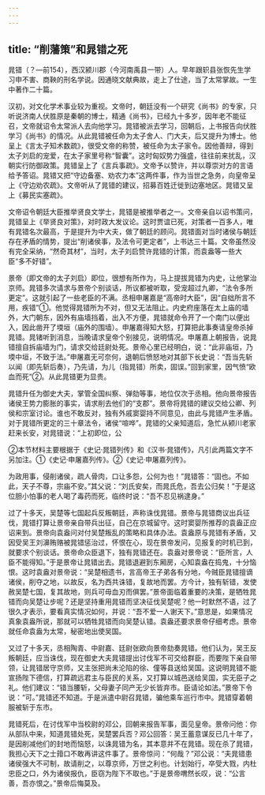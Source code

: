 ```yaml
---
---
---
```

title: “削藩策”和晁错之死
---



晁错（？—前154），西汉颍川郡（今河南禹县一带）人。早年跟轵县张恢先生学习申不害、商鞅的刑名学说。因通晓文献典故，走上了仕途，当了太常掌故。一生中著作二十篇。

汉初，对文化学术事业较为重视。文帝时，朝廷没有一个研究《尚书》的专家，只听说济南人伏胜原是秦朝的博士，精通《尚书》，已经九十多岁，因年老不能征召，文帝就诏令太常派人去向他学习。晁错被派去学习，回朝后，上书报告向伏胜学习《尚书》的情况。从此晁错被任命为太子舍人、门大夫，后又提升为博士。他呈上《言太子知术数疏》，很受文帝的称赞，被任命为太子家令。因他善辩，得到太子刘启的宠爱，在太子家里号称“智囊”。这时匈奴势力强盛，往往前来扰乱，汉朝实行防御政策。晁错呈上了《言兵事疏》。文帝予以赞许，并以尊崇对方的言语给予答诏。晁错又把“守边备塞、劝农力本”这两件事，作为当世之急务，向皇帝呈上《守边劝农疏》。文帝听从了晁错的建议，招募百姓迁徙到边塞地区。晁错又呈上《募民实塞疏》。

文帝诏令朝廷大臣推举贤良文学士，晁错是被推举者之一。文帝亲自以诏书策问，晁错呈上《举贤良对策》，对时政大发议论。这时贾谊已死，对策者一百多人，唯有晁错名次最高，于是提升为中大夫，做了朝廷的顾问。晁错面对当时诸侯与朝廷存在矛盾的情势，提出“削诸侯事，及法令可更定者”，上书达三十篇。文帝虽然没有完全采纳，“然奇其材”，当时，太子刘启赞许晁错的计策，而袁盎等一些大臣“多不好错”。

景帝（即文帝的太子刘启）即位，很想有所作为，马上提拔晁错为内史，让他掌治京师。晁错多次请求与景帝个别谈话，所议都被听取，受宠超过九卿，“法令多所更定”。这就引起了一些老臣的不满。丞相申屠嘉是“高帝时大臣”，因“自绌所言不用，疾错”①。他觉得晁错所为不对，但又无法阻止。内史府座落在太上庙的墙外，大门朝东，因外有庙墙挡着，出入不方便，晁错就命令开了一个南门以便出入，因此凿开了堧垣（庙外的围墙）。申屠嘉得知大怒，打算把此事奏请皇帝杀掉晁错。晁锗听到消息，当晚请求皇帝个别接见，说明情况。申屠嘉上朝报告，说晁错擅自拆庙墙为门，请求交给廷尉处死。景帝心里已经明白，说：“此非庙垣，乃堧中垣，不致于法。”申屠嘉无可奈何，退朝后愤怒地对其部下长史说：“吾当先斩以闻（即先斩后奏），乃先请，为儿（指晁错）所卖，固误。”回到家里，因气愤“欧血而死”②。从此晁错更为显贵。

晁错升任为御史大夫，掌管全国纠察、弹劾等事，地位仅次于丞相。他向景帝报告诸侯王势力膨胀的事实，请求削去他们的“支郡”。景帝将晁错的建议交给公卿、列侯和宗室讨论。谁也不敢反对，独有外戚窦婴持不同意见，由此与晁错产生矛盾。对于晁错所更定的三十章法令，诸侯“喧哗”。晁错的父亲知道后，急忙从颍川老家赶来长安，对晁错说：“上初即位，公

②本节材料主要根据于《史记·晁错列传》和《汉书·晁错传》，凡引此两篇文字不另加注。①《史记·申屠嘉列传》。②《史记·申屠嘉列传》。

为政用事，侵削诸侯，疏人骨肉，口让多怨，公何为也！”晁错答：“固也。不如此，天子不尊，宗庙不安。”其父说：“刘氏安矣，而晁氏危，吾去公归矣！”于是这位胆小怕事的老人喝了毒药而死，临终时说：“吾不忍见祸逮身。”

过了十多天，吴楚等七国起兵反叛朝廷，声称诛伐晁错。景帝与晁错商议出兵征伐，晁错打算让景帝亲自带兵出征，自己在京城留守。这时窦婴所推荐的袁盎正应诏来到。景帝向袁盎问对付吴楚叛乱的策略和具体办法。袁盎原与晁错有矛盾，又因受吴王刘濞贿赂被晁错惩治过，怀恨在心，现在景帝发问，见报复的时机已到，就要求个别谈话。景帝命众臣退下，独有晁错还在。袁盎对景帝说：“臣所言，人臣不能得知。”于是景帝让晁错出去。晁错退避到东厢房，心知袁盎在捣鬼，十分恼恨。这时袁盎对景帝说：“吴楚相遗书，言高帝王子弟各有分地，今贼臣晁错擅谪诸侯，削夺之地，以故反，名为西共诛错，复故地而罢。方今计，独有斩错，发使赦吴楚七国，复其故地，则兵可毋血刃而俱罢。”景帝面临着重要的决策，是牺牲晁错而向吴楚让步呢？还是坚持重用晁错而坚决征伐吴楚呢？他一时默然不语，过了很久才表示，要看真实情况如何，并说：“吾不爱一人谢天下。”意思是，如果情况真象袁盎所说，那就可以牺牲晁错而向吴楚认错。袁盎还要求景帝仔细考虑。景帝就任命袁盎为太常，秘密地出使吴国。

又过了十多天，丞相陶青、中尉嘉、廷尉张欧向景帝劾奏晁错。他们认为，吴王反叛朝廷，应当诛伐，现在御史大夫晁错提出讨伐军不可交给群臣，而要陛下亲自带领，让晁错居守京师，又主张把尚未沦陷的徐、僮等县送给吴国。这说明晁错不能宣扬陛下德信，打算疏远君主与臣民的关系，又打算以城邑送给吴国，实无臣子之礼。他们建议：“错当腰斩，父母妻子同产无少长皆弃市。臣请论如法。”景帝下令说：“可。”晁错还不知道。于是派遣中尉召晁错，骗他乘车巡行市中。晁错穿着朝服被斩于东市。

晁错死后，在讨伐军中当校尉的邓公，回朝来报告军事，面见皇帝。景帝问他：你从部队中来，知道晁错处死，吴楚罢兵否？邓公回答：吴王蓄意谋反已几十年了，是因削减他们的封地而恼怒，以诛晁错为名，其本意并不在晁错。现在杀了晁错，我担心天下之士箝口不敢再讲这件事了。景帝惊问：“何哉？”邓公说：“夫晁错患诸侯强大不可制，故请削之，以尊京师，万世之利也。计划始行，卒受大戮，内杜忠臣之口，外为诸侯报仇，臣窃为陛下不取也。”于是景帝喟然长叹，说：“公言善，吾亦恨之。”景帝后悔莫及。